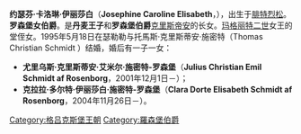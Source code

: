 {{expand|time=2015-01-17T04:53:46+00:00}}
{{unreferenced|time=2015-01-17T04:53:46+00:00}}
'''约瑟芬·卡洛琳·伊丽莎白'''（'''Josephine Caroline Elisabeth'''，{{bd|1972年|10月29日}}），出生于[[腓特烈松|腓特烈松]]。'''罗森堡女伯爵'''。是'''丹麦王子'''和'''罗森堡伯爵'''[[罗森堡伯爵克里斯蒂安|克里斯帝安]]的长女。[[玛格丽特二世|玛格丽特二世]]女王的堂侄女。1995年5月18日在瑟勒勒与托馬斯·克里斯蒂安·施密特（Thomas Christian Schmidt ）结婚，婚后有一子一女：

*'''尤里乌斯·克里斯蒂安·艾米尔·施密特-罗森堡'''（'''Julius Christian Emil Schmidt af Rosenborg'''，2001年12月1日－）；
*'''克拉拉·多尔特·伊丽莎白·施密特-罗森堡'''（'''Clara Dorte Elisabeth Schmidt af Rosenborg'''，2004年11月26日－）。

{{DEFAULTSORT: Josephine}}
[[Category:格吕克斯堡王朝|Category:格吕克斯堡王朝]]
[[Category:羅森堡伯爵|Category:羅森堡伯爵]]
